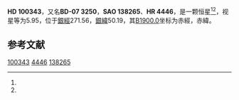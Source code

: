 {{Starbox begin
| name = HD 100343
}}
{{Starbox observe
| epoch = [[J2000.0|J2000.0]]
| constell = {{星座名待查}}<ref name=SIMBAD>{{cite web
 | url=http://simbad.u-strasbg.fr/simbad/sim-id?Ident=HR+4446
 | title=Pulsating variable Star
 | publisher=Centre de Données astronomiques de Strasbourg
 | work=SIMBAD
 | accessdate=2012-07-13
 | archive-date=2016-03-17
 | archive-url=https://web.archive.org/web/20160317093234/http://simbad.u-strasbg.fr/simbad/sim-id?Ident=HR+4446
 | dead-url=no
 }}</ref><ref name=DATA>{{cite web
 | url=http://vizier.u-strasbg.fr/viz-bin/VizieR-5?-out.add=.&-source=5050&-corr=PK=HR&-out.max=9999&HR=4446
 | title=VizieR Detailed Page
 | accessdate=2012-07-13
 | archive-date=2016-03-04
 | archive-url=https://web.archive.org/web/20160304232754/http://vizier.u-strasbg.fr/viz-bin/VizieR-5?-out.add=.&-source=5050&-corr=PK=HR&-out.max=9999&HR=4446
 | dead-url=no
 }}</ref>
| 星官 = 
| ra = {{RA|11|32|47.5}}<ref name=SIMBAD /><ref name=DATA />
| dec = {{DEC|-7|49|39}}<ref name=SIMBAD /><ref name=DATA />
| appmag_v = 5.95<ref name=SIMBAD /><ref name=DATA />
}}
{{Starbox character
| class = K4III<ref name=SIMBAD /><ref name=DATA />
| b-v = 1.38<ref name=SIMBAD /><ref name=DATA />
| u-b = 1.64<ref name=SIMBAD /><ref name=DATA />
| r-i = <ref name=SIMBAD /><ref name=DATA />
| variable = 
}}
{{Starbox astrometry
| radial_v = 1.64
| prop_mo_ra = -1
| parallax = 
| p_error = 
}}
{{Starbox catalog
| names =BD-07 3250，[[SAO星表|SAO]] 138265，[[HD星表|HD]] 100343，[[HR星表|HR]] 4446}}
{{Starbox reference |Simbad=HR+4446}}
{{Starbox end}}

'''HD 100343'''，又名'''BD-07 3250'''，'''SAO 138265'''、'''HR 4446'''，是一颗恒星<ref name=SIMBAD /><ref name=DATA />，视星等为5.95，位于[[銀道座標系|銀經]]271.56，[[銀道座標系|銀緯]]50.19，其[[B1900.0|B1900.0]]坐标为赤經{{RA|11|27|42.5}}，赤緯{{DEC|-7|50.19|31}}。

== 参考文献 ==
{{reflist}}

{{star-stub}}

[[Category:HD和HDE天體|100343]]
[[Category:HR天體|4446]]
[[Category:SAO天體|138265]]
